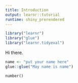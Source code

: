 ```yaml
---
title: Introduction
output: learnr::tutorial
runtime: shiny_prerendered
---
```


```r
library("learnr")
library("glue")
library("learnr.tidyeval")
```

Hi there.

```r
name <- "put your name here"
glue::glue("May name is name")
```

```rr
number()
```

